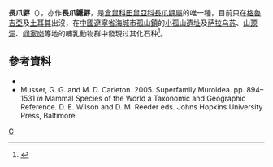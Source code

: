 <!-- This article was auto-generated by [[User:Polbot|User:Polbot]]. -->
{{Speciesbox 
| taxon = Prometheomys schaposchnikowi
| fossil_range = 晚[[更新世|更新世]] - 现今
| status = LC | status_system = IUCN3.1
| authority = Satunin, 1901
}}
'''長爪䶄'''（{{lang|la|'''''Prometheomys schaposchnikowi'''''}}），亦作'''長爪鼴䶄'''，是[[倉鼠科|倉鼠科]][[田鼠亞科|田鼠亞科]][[長爪䶄屬|長爪䶄屬]]的唯一種，目前只在[[格魯吉亞|格魯吉亞]]及[[土耳其|土耳其]]出沒，在[[中國|中國]][[遼寧省|遼寧省]][[海城市|海城市]][[孤山滿族鎮|孤山鎮]]的[[小孤山遺址|小孤山遺址]]及[[萨拉乌苏|萨拉乌苏]]、[[山顶洞|山顶洞]]、[[阎家岗|阎家岗]]等地的哺乳動物群中發現过其化石种<ref>{{cite journal |url=http://webcache.googleusercontent.com/search?q=cache:CvzzScCy99EJ:www.scichina.com:8080/kxtb/CN/article/downloadArticleFile.do%3FattachType%3DPDF%26id%3D417525+%22%E9%BC%B4%E4%B6%84%22&cd=1&hl=zh-TW&ct=clnk |language=zh-hans |year=2010 |volume=第55卷 |issue=第14期 |pages=1376 ~ 1380 |doi=10.1007/s11434-010-3227-z |publisher=[http://csb.scichina.com 《中国科学》杂志社] |journal=[[中国科学_(期刊)|中国科学]] |title=辽宁海城小孤山遗址哺乳动物群的时代与古环境探讨 |author=[[董为|董为]], [[傅仁义|傅仁义]], [[黄慰文|黄慰文]] |date=2010-01-29 |accessdate=2010-08-21 }}{{Dead link|date=2018年11月 |bot=InternetArchiveBot |fix-attempted=yes }}</ref>。

==參考資料==
{{reflist}}
* {{cite journal |last=Baillie |first=J. |year=1996 |url=http://www.iucnredlist.org/search/details.php/18339/all |title=Prometheomys schaposchnikowi |journal=[http://www.iucnredlist.org 2006 IUCN Red List of Threatened Species |accessdate=2007-07-09}}
*Musser, G. G. and M. D. Carleton. 2005. Superfamily Muroidea. pp. 894–1531 ''in'' Mammal Species of the World a Taxonomic and Geographic Reference. D. E. Wilson and D. M. Reeder eds. Johns Hopkins University Press, Baltimore.
{{Taxonbar|from=Q1579117}}

[[Category:田鼠亚科|C]]


{{Arvicolinae-stub}}